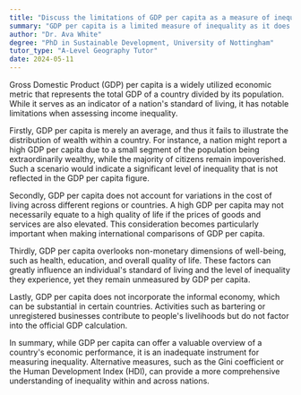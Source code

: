 ```yaml
---
title: "Discuss the limitations of GDP per capita as a measure of inequality"
summary: "GDP per capita is a limited measure of inequality as it does not account for income distribution within a population."
author: "Dr. Ava White"
degree: "PhD in Sustainable Development, University of Nottingham"
tutor_type: "A-Level Geography Tutor"
date: 2024-05-11
---
```


Gross Domestic Product (GDP) per capita is a widely utilized economic metric that represents the total GDP of a country divided by its population. While it serves as an indicator of a nation's standard of living, it has notable limitations when assessing income inequality.

Firstly, GDP per capita is merely an average, and thus it fails to illustrate the distribution of wealth within a country. For instance, a nation might report a high GDP per capita due to a small segment of the population being extraordinarily wealthy, while the majority of citizens remain impoverished. Such a scenario would indicate a significant level of inequality that is not reflected in the GDP per capita figure.

Secondly, GDP per capita does not account for variations in the cost of living across different regions or countries. A high GDP per capita may not necessarily equate to a high quality of life if the prices of goods and services are also elevated. This consideration becomes particularly important when making international comparisons of GDP per capita.

Thirdly, GDP per capita overlooks non-monetary dimensions of well-being, such as health, education, and overall quality of life. These factors can greatly influence an individual's standard of living and the level of inequality they experience, yet they remain unmeasured by GDP per capita.

Lastly, GDP per capita does not incorporate the informal economy, which can be substantial in certain countries. Activities such as bartering or unregistered businesses contribute to people's livelihoods but do not factor into the official GDP calculation.

In summary, while GDP per capita can offer a valuable overview of a country's economic performance, it is an inadequate instrument for measuring inequality. Alternative measures, such as the Gini coefficient or the Human Development Index (HDI), can provide a more comprehensive understanding of inequality within and across nations.
    